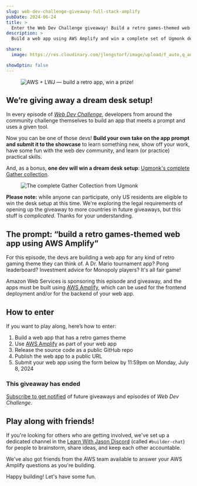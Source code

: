 ```yaml
---
slug: web-dev-challenge-giveaway-full-stack-amplify
pubDate: 2024-06-24
title: >
  Enter the Web Dev Challenge giveaway! Build a retro games-themed web app using AWS Amplify
description: >
  Build a web app using AWS Amplify and win a complete set of Ugmonk desk gear and accessories. Ended July 8, 2024.

share:
  image: https://res.cloudinary.com/jlengstorf/image/upload/f_auto,q_auto,w_1200/v1719352345/wdc/wdc-aws-retro-games-v2.jpg

showOptin: false
---
```



<Figure>

![AWS + LWJ — build a retro app, win a prize!](https://res.cloudinary.com/jlengstorf/image/upload/f_auto,q_auto,w_1280/v1719352345/wdc/wdc-aws-retro-games-v2.jpg)

</Figure>

## We’re giving away a dream desk setup!

In every episode of [_Web Dev Challenge_](https://lwj.dev/wdc), developers from around the community challenge themselves to build an app that meets a prompt and uses a given tool.

Now you can be one of those devs! **Build your own take on the app prompt and submit it to the showcase** to learn something new, show off your work, have some fun with the web dev community, and learn (or practice) practical skills.

And, as a bonus, **one dev will win a dream desk setup**: [Ugmonk's complete Gather collection](https://ugmonk.com/collections/the-gather-collection/products/the-complete-gather-collection-black-maple?variant=42601772220566).

<Figure caption="Enter to win this dream desk setup!" credit="Ugmonk" creditLink="https://ugmonk.com/">

![The complete Gather Collection from Ugmonk](https://res.cloudinary.com/jlengstorf/image/upload/f_auto,q_auto,w_1280/v1714343015/4d1a/complete-gather-collection.jpg)

</Figure>

<Aside variant="heart">

**Please note:** while anyone can participate, only US residents are eligible to win the desk setup at this time. We're exploring the legal requirements of opening up the giveaway to more countries in future giveaways, but this stuff is _complicated_. Thanks for your understanding.

</Aside>

## The prompt: “build a retro games-themed web app using AWS Amplify”

For this episode, the devs are building a web app for any kind of retro gaming theme they can think of. A Dr. Mario tournament app? Pong leaderboard? Investment advice for Monopoly players? It's all fair game!

Amazon Web Services is sponsoring this episode and giveaway, and the apps must be built using [AWS Amplify](https://lwj.dev/amplify), which can be used for the frontend deployment and/or for the backend of your web app.

## How to enter

If you want to play along, here’s how to enter:

1. Build a web app that has a retro games theme
2. Use [AWS Amplify](https://lwj.dev/amplify) as part of your web app
3. Release the source code as a public GitHub repo
4. Publish the web app to a public URL
5. Submit your web app using the form below by 11:59pm on Monday, July 8, 2024

### This giveaway has ended

[Subscribe to get notified](/newsletter) of future giveaways and episodes of _Web Dev Challenge_.

## Play along with friends!

If you're looking for others who are getting involved, we've set up a dedicated channel in the [Learn With Jason Discord](https://lwj.dev/discord) (called `#builder-chat`) for people to brainstorm, share ideas, and keep each other accountable.

We've also got friends from the AWS team available to answer your AWS Amplify questions as you're building.

Happy building! Let's have some fun. <Heart />

